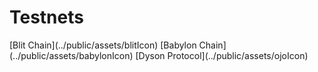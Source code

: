 # Testnets


<Cards>
  <Card
    image
    title="Blit Chain Testnet"
    href="./testnet/blitchain"
  >
    [Blit Chain](../public/assets/blitIcon)
  </Card>
  <Card
    image
    title="Babylon Chain"
    href="./testnet/babylon-chain"
  >
    [Babylon Chain](../public/assets/babylonIcon)
  </Card>  
  <Card
    image
    title="Ojo Oracle"
    href="./testnet/ojo-oracle"
  >
    [Dyson Protocol](../public/assets/ojoIcon)
  </Card>
</Cards>